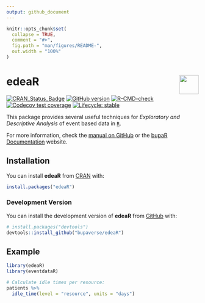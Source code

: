 ```yaml
---
output: github_document
---
```


<!-- README.md is generated from README.Rmd. Please edit that file -->

```r
knitr::opts_chunk$set(
  collapse = TRUE,
  comment = "#>",
  fig.path = "man/figures/README-",
  out.width = "100%"
)
```

# edeaR <a href="https://bupaverse.github.io/edeaR/"><img src="man/figures/logo.png" align="right" height="50" /></a>

<!-- badges: start -->
[![CRAN_Status_Badge](http://www.r-pkg.org/badges/version/edeaR)](https://cran.r-project.org/package=edeaR)
[![GitHub version](https://img.shields.io/badge/GitHub-0.9.2-blue)](https://github.com/bupaverse/edeaR)
[![R-CMD-check](https://github.com/bupaverse/edeaR/actions/workflows/R-CMD-check.yaml/badge.svg)](https://github.com/bupaverse/edeaR/actions/workflows/R-CMD-check.yaml)
[![Codecov test coverage](https://codecov.io/gh/bupaverse/edeaR/branch/master/graph/badge.svg)](https://app.codecov.io/gh/bupaverse/edeaR?branch=master)
[![Lifecycle: stable](https://lifecycle.r-lib.org/articles/figures/lifecycle-stable.svg)](https://lifecycle.r-lib.org/articles/stages.html#stable/)
<!-- badges: end -->

This package provides several useful techniques for _Exploratory and Descriptive Analysis_ of event based data in [`R`](https://www.r-project.org/).

For more information, check the [manual on GitHub](https://bupaverse.github.io/edeaR/) or the [bupaR Documentation](https://bupar.net/getting_started.html) website.

## Installation

You can install **edeaR** from [CRAN](https://cran.r-project.org/) with:

```r
install.packages("edeaR")
```

### Development Version

You can install the development version of **edeaR** from [GitHub](https://github.com/) with:

```r
# install.packages("devtools")
devtools::install_github("bupaverse/edeaR")
```

## Example

```r
library(edeaR)
library(eventdataR)

# Calculate idle times per resource:
patients %>%
  idle_time(level = "resource", units = "days")
```
